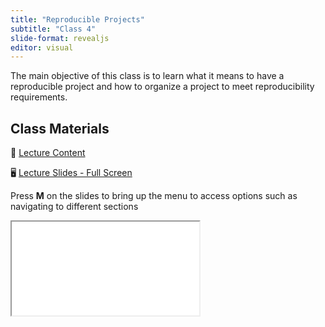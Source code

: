 ```yaml
---
title: "Reproducible Projects"
subtitle: "Class 4"
slide-format: revealjs
editor: visual
---
```


The main objective of this class is to learn what it means to have a reproducible project and how to organize a project to meet reproducibility requirements.

## Class Materials

📘 [Lecture Content](/lectures/lectures-class-4.html)

🖥️ [Lecture Slides - Full Screen](/slides/slides-class-4.html){target="_blank"}

Press **M** on the slides to bring up the menu to access options such as navigating to different sections

<div>

```{=html}
<iframe class="slide-deck" src="/slides/slides-class-4.html"></iframe>
```

</div>
